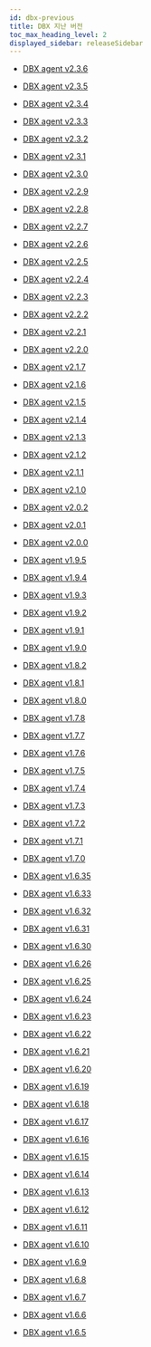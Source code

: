 ```yaml
---
id: dbx-previous
title: DBX 지난 버전
toc_max_heading_level: 2
displayed_sidebar: releaseSidebar
---
```


* [DBX agent v2.3.6](dbx-2_3_6)

* [DBX agent v2.3.5](dbx-2_3_5)

* [DBX agent v2.3.4](dbx-2_3_4)

* [DBX agent v2.3.3](dbx-2_3_3)

* [DBX agent v2.3.2](dbx-2_3_2)

* [DBX agent v2.3.1](dbx-2_3_1)

* [DBX agent v2.3.0](dbx-2_3_0)

* [DBX agent v2.2.9](dbx-2_2_9)

* [DBX agent v2.2.8](dbx-2_2_8)

* [DBX agent v2.2.7](dbx-2_2_7)

* [DBX agent v2.2.6](dbx-2_2_6)

* [DBX agent v2.2.5](dbx-2_2_5)

* [DBX agent v2.2.4](dbx-2_2_4)

* [DBX agent v2.2.3](dbx-2_2_3)

* [DBX agent v2.2.2](dbx-2_2_2)

* [DBX agent v2.2.1](dbx-2_2_1)

* [DBX agent v2.2.0](dbx-2_2_0)

* [DBX agent v2.1.7](dbx-2_1_7)

* [DBX agent v2.1.6](dbx-2_1_6)

* [DBX agent v2.1.5](dbx-2_1_5)

* [DBX agent v2.1.4](dbx-2_1_4)

* [DBX agent v2.1.3](dbx-2_1_3)

* [DBX agent v2.1.2](dbx-2_1_2)

* [DBX agent v2.1.1](dbx-2_1_1)

* [DBX agent v2.1.0](dbx-2_1_0)

* [DBX agent v2.0.2](dbx-2_0_2)

* [DBX agent v2.0.1](dbx-2_0_1)

* [DBX agent v2.0.0](dbx-2_0_0)

* [DBX agent v1.9.5](dbx-1_9_5)

* [DBX agent v1.9.4](dbx-1_9_4)

* [DBX agent v1.9.3](dbx-1_9_3)

* [DBX agent v1.9.2](dbx-1_9_2)

* [DBX agent v1.9.1](dbx-1_9_1)

* [DBX agent v1.9.0](dbx-1_9_0)

* [DBX agent v1.8.2](dbx-1_8_2)

* [DBX agent v1.8.1](dbx-1_8_1)

* [DBX agent v1.8.0](dbx-1_8_0)

* [DBX agent v1.7.8](dbx-1_7_8)

* [DBX agent v1.7.7](dbx-1_7_7)

* [DBX agent v1.7.6](dbx-1_7_6)

* [DBX agent v1.7.5](dbx-1_7_5)

* [DBX agent v1.7.4](dbx-1_7_4)

* [DBX agent v1.7.3](dbx-1_7_3)

* [DBX agent v1.7.2](dbx-1_7_2)

* [DBX agent v1.7.1](dbx-1_7_1)

* [DBX agent v1.7.0](dbx-1_7_0)

* [DBX agent v1.6.35](dbx-1_6_35)

* [DBX agent v1.6.33](dbx-1_6_33)

* [DBX agent v1.6.32](dbx-1_6_32)

* [DBX agent v1.6.31](dbx-1_6_31)

* [DBX agent v1.6.30](dbx-1_6_30)

* [DBX agent v1.6.26](dbx-1_6_26)

* [DBX agent v1.6.25](dbx-1_6_25)

* [DBX agent v1.6.24](dbx-1_6_24)

* [DBX agent v1.6.23](dbx-1_6_23)

* [DBX agent v1.6.22](dbx-1_6_22)

* [DBX agent v1.6.21](dbx-1_6_21)

* [DBX agent v1.6.20](dbx-1_6_20)

* [DBX agent v1.6.19](dbx-1_6_19)

* [DBX agent v1.6.18](dbx-1_6_18)

* [DBX agent v1.6.17](dbx-1_6_17)

* [DBX agent v1.6.16](dbx-1_6_16)

* [DBX agent v1.6.15](dbx-1_6_15)

* [DBX agent v1.6.14](dbx-1_6_14)

* [DBX agent v1.6.13](dbx-1_6_13)

* [DBX agent v1.6.12](dbx-1_6_12)

* [DBX agent v1.6.11](dbx-1_6_11)

* [DBX agent v1.6.10](dbx-1_6_10)

* [DBX agent v1.6.9](dbx-1_6_9)

* [DBX agent v1.6.8](dbx-1_6_8)

* [DBX agent v1.6.7](dbx-1_6_7)

* [DBX agent v1.6.6](dbx-1_6_6)

* [DBX agent v1.6.5](dbx-1_6_5)